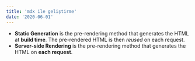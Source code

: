 ```yaml
---
title: 'mdx ile geliştirme'
date: '2020-06-01'
---
```



- **Static Generation** is the pre-rendering method that generates the HTML at **build time**. The pre-rendered HTML is then _reused_ on each request.
- **Server-side Rendering** is the pre-rendering method that generates the HTML on **each request**.
